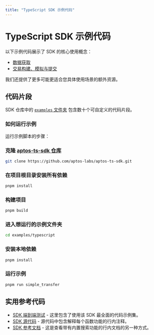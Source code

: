 ```yaml
---
title: "TypeScript SDK 示例代码"
---
```



# TypeScript SDK 示例代码

以下示例代码展示了 SDK 的核心使用概念：
 - [数据获取](fetch-data-via-sdk.mdx)
 - [交易构建、模拟与提交](building-transactions.mdx)

我们还提供了更多可能更适合您具体使用场景的额外资源。

## 代码片段

SDK 仓库中的 [`examples` 文件夹](https://github.com/aptos-labs/aptos-ts-sdk/tree/main/examples) 包含数十个可自定义的代码片段。

### 如何运行示例

运行示例脚本的步骤：
<Steps>
### 克隆 [aptos-ts-sdk 仓库](https://github.com/aptos-labs/aptos-ts-sdk)

```bash filename="终端"
git clone https://github.com/aptos-labs/aptos-ts-sdk.git
```

### 在项目根目录安装所有依赖

```bash filename="终端"
pnpm install
```

### 构建项目

```bash filename="终端"
pnpm build
```

### 进入想运行的示例文件夹

```bash filename="终端"
cd examples/typescript
```

### 安装本地依赖

```bash filename="终端"
pnpm install
```

### 运行示例

```bash filename="终端"
pnpm run simple_transfer
```
</Steps>

## 实用参考代码

- [SDK 端到端测试](https://github.com/aptos-labs/aptos-ts-sdk/tree/main/tests/e2e) - 这里包含了使用该 SDK 最全面的代码示例集。
- [SDK 源代码](https://github.com/aptos-labs/aptos-ts-sdk/tree/main) - 源代码中包含解释每个函数功能的行内注释。
- [SDK 参考文档](https://aptos-labs.github.io/aptos-ts-sdk/) - 这是查看带有内置搜索功能的行内文档的另一种方式。